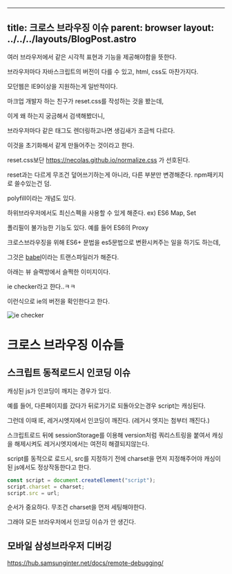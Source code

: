 
---
title: 크로스 브라우징 이슈
parent: browser
layout: ../../../layouts/BlogPost.astro
---



여러 브라우저에서 같은 시각적 표현과 기능을 제공해야함을 뜻한다.

브라우저마다 자바스크립트의 버전이 다를 수 있고, html, css도 마찬가지다.

모던웹은 IE9이상을 지원하는게 일반적이다.

마크업 개발자 하는 친구가 reset.css를 작성하는 것을 봤는데,

이게 왜 하는지 궁금해서 검색해봤더니,

브라우저마다 같은 태그도 렌더링하고나면 생김새가 조금씩 다르다.

이것을 초기화해서 같게 만들어주는 것이라고 한다.

reset.css보단 https://necolas.github.io/normalize.css 가 선호된다.

reset과는 다르게 무조건 덮어쓰기하는게 아니라, 다른 부분만 변경해준다. npm패키지로 쓸수있는건 덤.

polyfill이라는 개념도 있다.

하위브라우저에서도 최신스펙을 사용할 수 있게 해준다. ex) ES6 Map, Set

폴리필이 불가능한 기능도 있다. 예를 들어 ES6의 Proxy

크로스브라우징을 위해 ES6+ 문법을 es5문법으로 변환시켜주는 일을 하기도 하는데,

그것은 [babel](/fe/webpack-babel#babel)이라는 트랜스파일러가 해준다.

아래는 뷰 슬랙방에서 슬쩍한 이미지이다.

ie checker라고 한다..ㅋㅋ

이런식으로 ie의 버전을 확인한다고 한다.

<img src={ieChecker.src} width={ieChecker.width} height={ieChecker.height} alt="ie checker" />

# 크로스 브라우징 이슈들

## 스크립트 동적로드시 인코딩 이슈

캐싱된 js가 인코딩이 깨지는 경우가 있다.

예를 들어, 다른페이지를 갔다가 뒤로가기로 되돌아오는경우 script는 캐싱된다.

그런데 이때 IE, 레거시엣지에서 인코딩이 깨진다. (레거시 엣지는 첨부터 깨진다.)

스크립트로드 뒤에 sessionStorage를 이용해 version처럼 쿼리스트링을 붙여서 캐싱을 해제시켜도 레거시엣지에서는 여전히 해결되지않는다.

script를 동적으로 로드시, src를 지정하기 전에 charset을 먼저 지정해주어야 캐싱이 된 js에서도 정상작동한다고 한다.

```js
const script = document.createElement("script");
script.charset = charset;
script.src = url;
```

순서가 중요하다. 무조건 charset을 먼저 세팅해야한다.

그래야 모든 브라우저에서 인코딩 이슈가 안 생긴다.

## 모바일 삼성브라우저 디버깅

https://hub.samsunginter.net/docs/remote-debugging/
